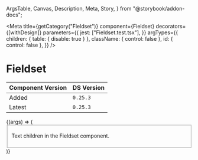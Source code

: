   ArgsTable,
  Canvas,
  Description,
  Meta,
  Story,
} from "@storybook/addon-docs";


<Meta
  title={getCategory("Fieldset")}
  component={Fieldset}
  decorators={[withDesign]}
  parameters={{
    jest: ["Fieldset.test.tsx"],
  }}
  argTypes={{
    children: { table: { disable: true } },
    className: { control: false },
    id: { control: false },
  }}
/>

# Fieldset

| Component Version | DS Version |
| ----------------- | ---------- |
| Added             | `0.25.3`   |
| Latest            | `0.25.3`   |

<Description of={Fieldset} />

<Canvas withToolbar>
  <Story
    name="Fieldset"
    args={{
      isLegendHidden: false,
      isRequired: false,
      legendText: "This is the legend text",
      optReqFlag: true,
    }}
    argTypes={{
      isLegendHidden: {
        table: { defaultValue: { summary: false } },
      },
      isRequired: {
        table: { defaultValue: { summary: false } },
      },
      optReqFlag: {
        table: { defaultValue: { summary: false } },
      },
    }}
  >
    {(args) => (
      <Fieldset {...args}>
        <p>Text children in the Fieldset component.</p>
      </Fieldset>
    )}
  </Story>
</Canvas>

<ArgsTable story="Fieldset" />
